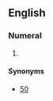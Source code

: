 ==English==

===Numeral===
{{head|en|numeral}}

# {{label|en|nonstandard}} {{misspelling of|fifty|lang=en}}

====Synonyms====
* [[50]]